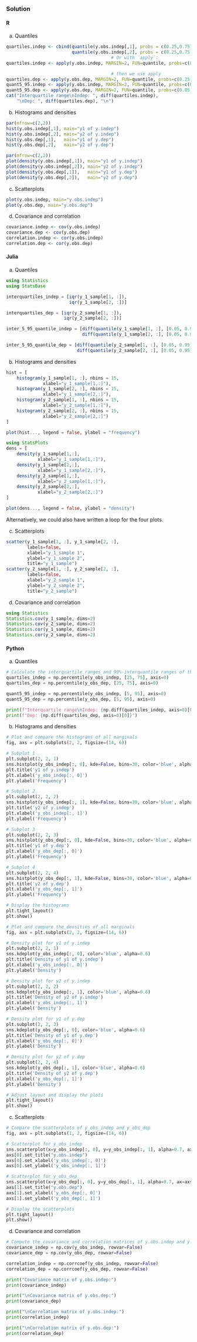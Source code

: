 ### Solution {.tabset}

#### R

a. Quantiles
```r

quartiles.indep <- cbind(quantile(y.obs.indep[,1], probs = c(0.25,0.75)),
                         quantile(y.obs.indep[,2], probs = c(0.25,0.75)))
                                        # Or with `apply`:
quartiles.indep <- apply(y.obs.indep, MARGIN=2, FUN=quantile, probs=c(0.25,0.75))

                                        # then we use apply
quartiles.dep <- apply(y.obs.dep, MARGIN=2, FUN=quantile, probs=c(0.25,0.75))
quant5_95.indep <- apply(y.obs.indep, MARGIN=2, FUN=quantile, probs=c(0.05,0.95))
quant5_95.dep <- apply(y.obs.dep, MARGIN=2, FUN=quantile, probs=c(0.05,0.95))
cat("Interquartile range\nIndep: ", diff(quartiles.indep),
    "\nDep: ", diff(quartiles.dep), "\n")

```

b. Histograms and densities

```r
par(mfrow=c(2,2))
hist(y.obs.indep[,1], main="y1 of y.indep")
hist(y.obs.indep[,2], main="y2 of y.indep")
hist(y.obs.dep[,1],   main="y1 of y.dep")
hist(y.obs.dep[,2],   main="y2 of y.dep")

par(mfrow=c(2,2))
plot(density(y.obs.indep[,1]), main="y1 of y.indep")
plot(density(y.obs.indep[,2]), main="y2 of y.indep")
plot(density(y.obs.dep[,1]),   main="y1 of y.dep")
plot(density(y.obs.dep[,2]),   main="y2 of y.dep")

```

c. Scatterplots

```r

plot(y.obs.indep, main="y.obs.indep")
plot(y.obs.dep, main="y.obs.dep")

```

d. Covariance and correlation
```r

covariance.indep <- cov(y.obs.indep)
covariance.dep <- cov(y.obs.dep)
correlation.indep <- cor(y.obs.indep)
correlation.dep <- cor(y.obs.dep)

```

#### Julia
a. Quantiles
```julia
using Statistics
using StatsBase

interquartiles_indep = [iqr(y_1_sample[1, :]),
                        iqr(y_1_sample[2, :])]

interquartiles_dep = [iqr(y_2_sample[1, :]),
                      iqr(y_2_sample[2, :])]

inter_5_95_quantile_indep = [diff(quantile(y_1_sample[1, :], [0.05, 0.95])),
                             diff(quantile(y_1_sample[2, :], [0.05, 0.95]))]

inter_5_95_quantile_dep = [diff(quantile(y_2_sample[1, :], [0.05, 0.95])),
                           diff(quantile(y_2_sample[2, :], [0.05, 0.95]))]
```

b. Histograms and densities
```julia
hist = [
    histogram(y_1_sample[1, :], nbins = 15,
              xlabel="y_1_sample[1,:]"),
    histogram(y_1_sample[2, :], nbins = 15,
              xlabel="y_1_sample[2,:]"),
    histogram(y_2_sample[1, :], nbins = 15,
              xlabel="y_2_sample[1,:]"),
    histogram(y_2_sample[2, :], nbins = 15,
              xlabel="y_2_sample[2,:]")
]
```
```julia
plot(hist..., legend = false, ylabel = "frequency")
```
```julia
using StatsPlots
dens = [
    density(y_1_sample[1,:],
            xlabel="y_1_sample[1,:]"),
    density(y_1_sample[2,:],
            xlabel="y_1_sample[2,:]"),
    density(y_2_sample[1,:],
            xlabel="y_2_sample[1,:]"),
    density(y_2_sample[2,:],
            xlabel="y_2_sample[2,:]")
]
```
```julia
plot(dens..., legend = false, ylabel = "density")
```

Alternatively, we could also have written a loop for the four plots.


c. Scatterplots

```julia
scatter(y_1_sample[1, :], y_1_sample[2, :],
        labels=false,
        xlabel="y_1_sample 1",
        ylabel="y_1_sample 2",
        title="y_1_sample")
scatter(y_2_sample[1, :], y_2_sample[2, :],
        labels=false,
        xlabel="y_2_sample 1",
        ylabel="y_2_sample 2",
        title="y_2_sample")
```

d. Covariance and correlation
```julia
using Statistics
Statistics.cov(y_1_sample, dims=2)
Statistics.cov(y_2_sample, dims=2)
Statistics.cor(y_1_sample, dims=2)
Statistics.cor(y_2_sample, dims=2)
```
#### Python

a. Quantiles
```python

# Calculate the interquartile ranges and 90%-interquantile ranges of the samples
quartiles_indep = np.percentile(y_obs_indep, [25, 75], axis=0)
quartiles_dep = np.percentile(y_obs_dep, [25, 75], axis=0)

quant5_95_indep = np.percentile(y_obs_indep, [5, 95], axis=0)
quant5_95_dep = np.percentile(y_obs_dep, [5, 95], axis=0)

print(f"Interquartile range\nIndep: {np.diff(quartiles_indep, axis=0)[0]}")
print(f"Dep: {np.diff(quartiles_dep, axis=0)[0]}")
```

b. Histograms and densities

```python
# Plot and compare the histograms of all marginals
fig, axs = plt.subplots(2, 2, figsize=(14, 6))

# Subplot 1
plt.subplot(2, 2, 1)
sns.histplot(y_obs_indep[:, 0], kde=False, bins=30, color='blue', alpha=0.6)
plt.title('y1 of y.indep')
plt.xlabel('y_obs_indep[:, 0]')
plt.ylabel('Frequency')

# Subplot 2
plt.subplot(2, 2, 2)
sns.histplot(y_obs_indep[:, 1], kde=False, bins=30, color='blue', alpha=0.6)
plt.title('y2 of y.indep')
plt.xlabel('y_obs_indep[:, 1]')
plt.ylabel('Frequency')

# Subplot 3
plt.subplot(2, 2, 3)
sns.histplot(y_obs_dep[:, 0], kde=False, bins=30, color='blue', alpha=0.6)
plt.title('y1 of y.dep')
plt.xlabel('y_obs_dep[:, 0]')
plt.ylabel('Frequency')

# Subplot 4
plt.subplot(2, 2, 4)
sns.histplot(y_obs_dep[:, 1], kde=False, bins=30, color='blue', alpha=0.6)
plt.title('y2 of y.dep')
plt.xlabel('y_obs_dep[:, 1]')
plt.ylabel('Frequency')

# Display the histograms
plt.tight_layout()
plt.show()
```

```python
# Plot and compare the densities of all marginals
fig, axs = plt.subplots(2, 2, figsize=(14, 6))

# Density plot for y1 of y.indep
plt.subplot(2, 2, 1)
sns.kdeplot(y_obs_indep[:, 0], color='blue', alpha=0.6)
plt.title('Density of y1 of y.indep')
plt.xlabel('y_obs_indep[:, 0]')
plt.ylabel('Density')

# Density plot for y2 of y.indep
plt.subplot(2, 2, 2)
sns.kdeplot(y_obs_indep[:, 1], color='blue', alpha=0.6)
plt.title('Density of y2 of y.indep')
plt.xlabel('y_obs_indep[:, 1]')
plt.ylabel('Density')

# Density plot for y1 of y.dep
plt.subplot(2, 2, 3)
sns.kdeplot(y_obs_dep[:, 0], color='blue', alpha=0.6)
plt.title('Density of y1 of y.dep')
plt.xlabel('y_obs_dep[:, 0]')
plt.ylabel('Density')

# Density plot for y2 of y.dep
plt.subplot(2, 2, 4)
sns.kdeplot(y_obs_dep[:, 1], color='blue', alpha=0.6)
plt.title('Density of y2 of y.dep')
plt.xlabel('y_obs_dep[:, 1]')
plt.ylabel('Density')

# Adjust layout and display the plots
plt.tight_layout()
plt.show()
```

c. Scatterplots

```python

# Compare the scatterplots of y_obs_indep and y_obs_dep
fig, axs = plt.subplots(1, 2, figsize=(14, 6))

# Scatterplot for y_obs_indep
sns.scatterplot(x=y_obs_indep[:, 0], y=y_obs_indep[:, 1], alpha=0.7, ax=axs[0])
axs[0].set_title("y.obs.indep")
axs[0].set_xlabel('y_obs_indep[:, 0]')
axs[0].set_ylabel('y_obs_indep[:, 1]')

# Scatterplot for y_obs_dep
sns.scatterplot(x=y_obs_dep[:, 0], y=y_obs_dep[:, 1], alpha=0.7, ax=axs[1])
axs[1].set_title("y.obs.dep")
axs[1].set_xlabel('y_obs_dep[:, 0]')
axs[1].set_ylabel('y_obs_dep[:, 1]')

# Display the scatterplots
plt.tight_layout()
plt.show()

```

d. Covariance and correlation
```python
# Compute the covariance and correlation matrices of y.obs.indep and y.obs.dep
covariance_indep = np.cov(y_obs_indep, rowvar=False)
covariance_dep = np.cov(y_obs_dep, rowvar=False)

correlation_indep = np.corrcoef(y_obs_indep, rowvar=False)
correlation_dep = np.corrcoef(y_obs_dep, rowvar=False)

print("Covariance matrix of y.obs.indep:")
print(covariance_indep)

print("\nCovariance matrix of y.obs.dep:")
print(covariance_dep)

print("\nCorrelation matrix of y.obs.indep:")
print(correlation_indep)

print("\nCorrelation matrix of y.obs.dep:")
print(correlation_dep)
```